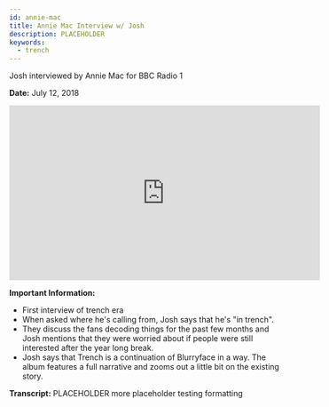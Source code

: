 ```yaml
---
id: annie-mac
title: Annie Mac Interview w/ Josh
description: PLACEHOLDER
keywords:
  - trench
---
```

Josh interviewed by Annie Mac for BBC Radio 1

**Date:** July 12, 2018

<iframe width="560" height="315" src="https://www.youtube.com/embed/pvWecLRFr3E" title="YouTube video player" frameborder="0" allow="accelerometer; autoplay; clipboard-write; encrypted-media; gyroscope; picture-in-picture" allowfullscreen></iframe>

**Important Information:**
- First interview of trench era
- When asked where he's calling from, Josh says that he's "in trench".
- They discuss the fans decoding things for the past few months and Josh mentions that they were worried about if people were still interested after the year long break.
- Josh says that Trench is a continuation of Blurryface in a way. The album features a full narrative and zooms out a little bit on the existing story.

**Transcript:**
PLACEHOLDER
more placeholder
testing formatting

